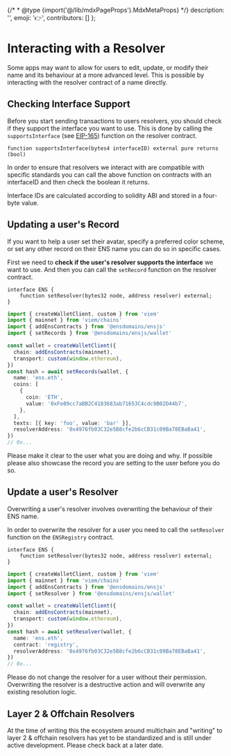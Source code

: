 
{/* * @type {import('@/lib/mdxPageProps').MdxMetaProps} */}
    description: '',
    emoji: '👉',
    contributors: []
};

# Interacting with a Resolver

Some apps may want to allow for users to edit, update, or modify their name and its behaviour at a more advanced level.
This is possible by interacting with the resolver contract of a name directly.

## Checking Interface Support

Before you start sending transactions to users resolvers, you should check if they support the interface you want to use. This is done by calling the `supportsInterface` (see [EIP-165](https://eips.ethereum.org/EIPS/eip-165)) function on the resolver contract.

```
function supportsInterface(bytes4 interfaceID) external pure returns (bool)
```

In order to ensure that resolvers we interact with are compatible with specific standards you can call the above function on contracts with an interfaceID and then check the boolean it returns.

Interface IDs are calculated according to solidity ABI and stored in a four-byte value.

## Updating a user's Record

If you want to help a user set their avatar, specify a preferred color scheme, or set any other record on their ENS name you can do so in specific cases.

First we need to <b>check if the user's resolver supports the interface</b> we want to use. And then you can call the `setRecord` function on the resolver contract.

<CodeGroup title="Updating a Resolver">

```solidity
interface ENS {
    function setResolver(bytes32 node, address resolver) external;
}
```

```typescript {{ variant: "ensjs", link: "https://github.com/ensdomains/ensjs-v3/blob/feat/viem/docs/wallet/function.setRecords.md" }}
import { createWalletClient, custom } from 'viem'
import { mainnet } from 'viem/chains'
import { addEnsContracts } from '@ensdomains/ensjs'
import { setRecords } from '@ensdomains/ensjs/wallet'

const wallet = createWalletClient({
  chain: addEnsContracts(mainnet),
  transport: custom(window.ethereum),
})
const hash = await setRecords(wallet, {
  name: 'ens.eth',
  coins: [
    {
      coin: 'ETH',
      value: '0xFe89cc7aBB2C4183683ab71653C4cdc9B02D44b7',
    },
  ],
  texts: [{ key: 'foo', value: 'bar' }],
  resolverAddress: '0x4976fb03C32e5B8cfe2b6cCB31c09Ba78EBaBa41',
})
// 0x...
```

</CodeGroup>

Please make it clear to the user what you are doing and why. If possible please also showcase the record you are setting to the user before you do so.

## Update a user's Resolver

Overwriting a user's resolver involves overwriting the behaviour of their ENS name.


In order to overwrite the resolver for a user you need to call the `setResolver` function on the `ENSRegistry` contract.

<CodeGroup title="Updating a Resolver">

```solidity
interface ENS {
    function setResolver(bytes32 node, address resolver) external;
}
```

```typescript {{ variant: "ensjs", link: "https://github.com/ensdomains/ensjs-v3/blob/feat/viem/docs/wallet/function.setResolver.md" }}
import { createWalletClient, custom } from 'viem'
import { mainnet } from 'viem/chains'
import { addEnsContracts } from '@ensdomains/ensjs'
import { setResolver } from '@ensdomains/ensjs/wallet'

const wallet = createWalletClient({
  chain: addEnsContracts(mainnet),
  transport: custom(window.ethereum),
})
const hash = await setResolver(wallet, {
  name: 'ens.eth',
  contract: 'registry',
  resolverAddress: '0x4976fb03C32e5B8cfe2b6cCB31c09Ba78EBaBa41',
})
// 0x...
```

</CodeGroup>

Please do not change the resolver for a user without their permission. Overwriting the resolver is a destructive action and will overwrite any existing resolution logic.

## Layer 2 & Offchain Resolvers

At the time of writing this the ecosystem around multichain and "writing" to layer 2 & offchain resolvers has yet to be standardized and is still under active development.
Please check back at a later date.
